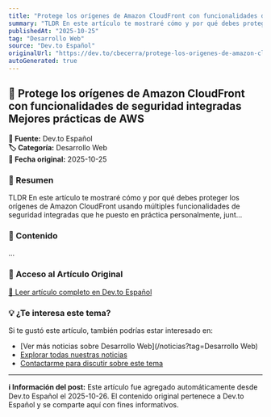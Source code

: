 ```yaml
---
title: "Protege los orígenes de Amazon CloudFront con funcionalidades de seguridad integradas Mejores prácticas de AWS"
summary: "TLDR En este artículo te mostraré cómo y por qué debes proteger los orígenes de Amazon CloudFront usando múltiples funcionalidades de seguridad integradas que he puesto en práctica personalmente, junt..."
publishedAt: "2025-10-25"
tag: "Desarrollo Web"
source: "Dev.to Español"
originalUrl: "https://dev.to/cbecerra/protege-los-origenes-de-amazon-cloudfront-con-funcionalidades-de-seguridad-integradas-mejores-57ll"
autoGenerated: true
---
```


## 📰 Protege los orígenes de Amazon CloudFront con funcionalidades de seguridad integradas Mejores prácticas de AWS

<div style={{background: '#f8f9fa', padding: '1rem', borderRadius: '8px', margin: '1rem 0', borderLeft: '4px solid #007bff'}}>

**📡 Fuente:** Dev.to Español  
**🏷️ Categoría:** Desarrollo Web  
**📅 Fecha original:** 2025-10-25

</div>

### 📝 Resumen

TLDR En este artículo te mostraré cómo y por qué debes proteger los orígenes de Amazon CloudFront usando múltiples funcionalidades de seguridad integradas que he puesto en práctica personalmente, junt...

### 📖 Contenido

...

### 🔗 Acceso al Artículo Original

<div style={{textAlign: 'center', margin: '2rem 0'}}>
  <a href="https://dev.to/cbecerra/protege-los-origenes-de-amazon-cloudfront-con-funcionalidades-de-seguridad-integradas-mejores-57ll" target="_blank" rel="noopener noreferrer" 
     style={{display: 'inline-block', background: '#007bff', color: 'white', padding: '12px 24px', 
            textDecoration: 'none', borderRadius: '8px', fontWeight: 'bold', 
            boxShadow: '0 2px 4px rgba(0,123,255,0.3)', transition: 'all 0.3s ease'}}>
    📖 Leer artículo completo en Dev.to Español
  </a>
</div>

### 💡 ¿Te interesa este tema?

Si te gustó este artículo, también podrías estar interesado en:

- [Ver más noticias sobre Desarrollo Web](/noticias?tag=Desarrollo Web)
- [Explorar todas nuestras noticias](/noticias)
- [Contactarme para discutir sobre este tema](/contact)

---

<div style={{background: '#e9ecef', padding: '1rem', borderRadius: '8px', marginTop: '2rem', fontSize: '0.9rem', color: '#6c757d'}}>

**ℹ️ Información del post:** Este artículo fue agregado automáticamente desde Dev.to Español el 2025-10-26. 
El contenido original pertenece a Dev.to Español y se comparte aquí con fines informativos.

</div>
